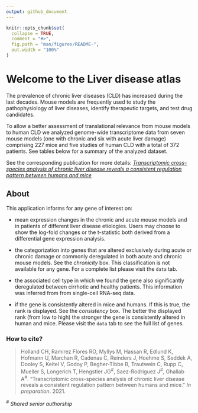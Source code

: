 ```yaml
---
output: github_document
---
```


<!-- README.md is generated from README.Rmd. Please edit that file -->

```r
knitr::opts_chunk$set(
  collapse = TRUE,
  comment = "#>",
  fig.path = "man/figures/README-",
  out.width = "100%"
)
```

# Welcome to the Liver disease atlas

<!-- badges: start -->
<!-- badges: end -->

The prevalence of chronic liver diseases (CLD) has increased during the last decades. Mouse models are frequently used to study the pathophysiology of liver diseases, identify therapeutic targets, and test drug candidates.

To allow a better assessment of translational relevance from mouse models to human CLD we analyzed genome-wide transcriptome data from seven mouse models (one with chronic and six with acute liver damage) comprising 227 mice and five studies of human CLD with a total of 372 patients. See tables below for a summary of the analyzed dataset.

See the corresponding publication for more details: [_Transcriptomic cross-species analysis of chronic liver disease reveals a consistent regulation pattern between humans and mice_]()

## About

This application informs for any gene of interest on: 

* mean expression changes in the chronic and acute mouse models and in patients of different liver disease etiologies. Users may choose to show the log-fold changes or the t-statistic both derived from a differential gene expression analysis.

* the categorization into genes that are altered exclusively during acute or chronic damage or commonly deregulated in both acute and chronic mouse models. See the _chronicity_ box. This classification is not available for any gene. For a complete list please visit the `data` tab.
 
* the associated cell type in which we found the gene also significantly deregulated between cirrhotic and healthy patients. This information was inferred from from single-cell RNA-seq data.

* if the gene is consistently altered in mice and humans. If this is true, the rank is displayed. See the _consistency_ box. The better the displayed rank (from low to high) the stronger the gene is consistently altered in human and mice. Please visit the `data` tab to see the full list of genes.

### How to cite?
>Holland CH, Ramirez Flores RO, Myllys M, Hassan R, Edlund K, Hofmann U, Marchan R, Cadenas C, Reinders J, Hoehme S, Seddek A, Dooley S, Keitel V, Godoy P, Begher-Tibbe B, Trautwein C, Rupp C, Mueller S, Longerich T, Hengstler JG^#^, Saez-Rodriguez J^#^, Ghallab A^#^. "Transcriptomic cross-species analysis of chronic liver disease reveals a consistent regulation pattern between humans and mice." _In preparation_. 2021.

^#^ _Shared senior authorship_
